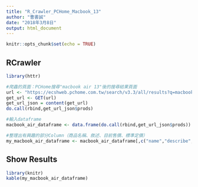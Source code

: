 ```yaml
---
title: "R_Crawler_PCHome_Macbook_13"
author: "曹書誠"
date: "2018年3月8日"
output: html_document
---
```


```r
knitr::opts_chunk$set(echo = TRUE)
```

## RCrawler

```r
library(httr)

#爬蟲的頁面：PCHome搜尋"macbook air 13"後的搜尋結果頁面
url <- "https://ecshweb.pchome.com.tw/search/v3.3/all/results?q=macbook%20air%2013&page=1&sort=rnk/dc"
get_url <- GET(url)
get_url_json = content(get_url)
do.call(rbind,get_url_json$prods)

#輸入dataframe
macbook_air_dataframe <- data.frame(do.call(rbind,get_url_json$prods))

#整理出有興趣的部分Column（商品名稱、敘述、目前售價、標準定價）
my_macbook_air_dataframe <- macbook_air_dataframe[,c("name","describe","price","originPrice")]


```

## Show Results

```r
library(knitr)
kable(my_macbook_air_dataframe)
```
